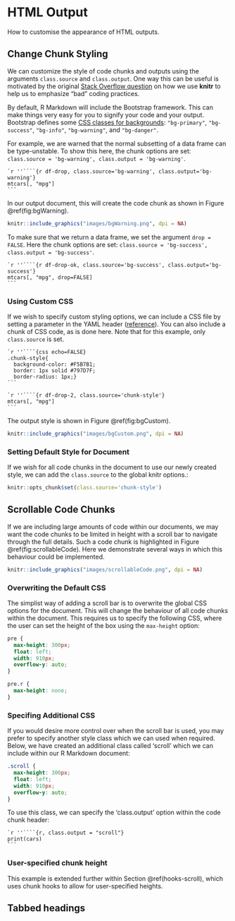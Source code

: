 # HTML Output

How to customise the appearance of HTML outputs.

## Change Chunk Styling {#chunk-styling}

<!--- https://stackoverflow.com/questions/41030477/changing-chunk-background-color-in-rmarkdown --->

We can customize the style of code chunks and outputs using the arguments `class.source` and `class.output`. One way this can be useful is motivated by the original [Stack Overflow question](http://stackoverflow.com/q/41030477/559676) on how we use **knitr** to help us to emphasize "bad" coding practices.

By default,  R Markdown will include the Bootstrap framework. This can make things very easy for you to signify your code and your output. Bootstrap defines some [CSS classes for backgrounds](http://getbootstrap.com/css/#helper-classes-backgrounds): `"bg-primary"`, `"bg-success"`, `"bg-info"`, `"bg-warning"`, and `"bg-danger"`.

For example, we are warned that the normal subsetting of a data frame can be type-unstable. To show this here,  the chunk options are set: `class.source = 'bg-warning', class.output = 'bg-warning'`.

````
`r ''````{r df-drop, class.source='bg-warning', class.output='bg-warning'}
mtcars[, "mpg"]
```
````

In our output document, this will create the code chunk as shown in Figure \@ref(fig:bgWarning).

```r
knitr::include_graphics("images/bgWarning.png", dpi = NA)
```

To make sure that we return a data frame, we set the argument `drop = FALSE`. Here the chunk options are set: `class.source = 'bg-success', class.output = 'bg-success'`.

````
`r ''````{r df-drop-ok, class.source='bg-success', class.output='bg-success'}
mtcars[, "mpg", drop=FALSE]
```
````

### Using Custom CSS

If we wish to specify custom styling options, we can include a CSS file by setting a parameter in the YAML header ([reference](http://rmarkdown.rstudio.com/html_document_format.html#custom_css)). You can also include a chunk of CSS code, as is done here. Note that for this example, only `class.source` is set.

````
`r ''````{css echo=FALSE}
.chunk-style{
  background-color: #F5B7B1;
  border: 1px solid #797D7F;
  border-radius: 1px;}
```

`r ''````{r df-drop-2, class.source='chunk-style'}
mtcars[, "mpg"] 
``` 
````

The output style is shown in Figure \@ref(fig:bgCustom).

```r
knitr::include_graphics("images/bgCustom.png", dpi = NA)
```

### Setting Default Style for Document

If we wish for all code chunks in the document to use our newly created style, we can add the `class.source` to the global knitr options.:

```r
knitr::opts_chunk$set(class.source='chunk-style')
```




## Scrollable Code Chunks {#html-scroll}

If we are including large amounts of code within our documents, we may want the code chunks to be limited in height with a scroll bar to navigate through the full details. Such a code chunk is highlighted in Figure \@ref(fig:scrollableCode). Here we demonstrate several ways in which this behaviour could be implemented.

```r
knitr::include_graphics("images/scrollableCode.png", dpi = NA)
```

### Overwriting the Default CSS

The simplist way of adding a scroll bar is to overwrite the global CSS options for the document. This will change the behaviour of all code chunks within the document. This requires us to specify the following CSS, where the user can set the height of the box using the `max-height` option:

```css
pre {
  max-height: 300px;
  float: left;
  width: 910px;
  overflow-y: auto;
}

pre.r {
  max-height: none;
}
```

### Specifing Additional CSS

If you would desire more control over when the scroll bar is used, you may prefer to specify another style class which we can used when required. Below, we have created an additional class called 'scroll' which we can include within our R Markdown document:

```css
.scroll {
  max-height: 300px;
  float: left;
  width: 910px;
  overflow-y: auto;
}
```

To use this class, we can specify the 'class.output' option within the code chunk header:

````
`r ''````{r, class.output = "scroll"}
print(cars)
```
````

### User-specified chunk height

This example is extended further within Section \@ref(hooks-scroll), which uses chunk hooks to allow for user-specified heights.

## Tabbed headings

<!---https://stackoverflow.com/questions/38062706/rmarkdown-tabbed-and-untabbed-headings--->
